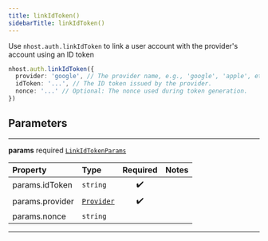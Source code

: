 ```yaml
---
title: linkIdToken()
sidebarTitle: linkIdToken()
---
```


Use `nhost.auth.linkIdToken` to link a user account with the provider's account using an ID token

```ts
nhost.auth.linkIdToken({
  provider: 'google', // The provider name, e.g., 'google', 'apple', etc.
  idToken: '...', // The ID token issued by the provider.
  nonce: '...' // Optional: The nonce used during token generation.
})
```

## Parameters

---

**<span className="parameter-name">params</span>** <span className="optional-status">required</span> [`LinkIdTokenParams`](/reference/deprecated/javascript/auth/types/link-id-token-params)

| Property                                                                                    | Type                                                        | Required | Notes |
| :------------------------------------------------------------------------------------------ | :---------------------------------------------------------- | :------: | :---- |
| <span className="parameter-name"><span className="light-grey">params.</span>idToken</span>  | <code>string</code>                                         |    ✔️    |       |
| <span className="parameter-name"><span className="light-grey">params.</span>provider</span> | [`Provider`](/reference/deprecated/javascript/auth/types/provider) |    ✔️    |       |
| <span className="parameter-name"><span className="light-grey">params.</span>nonce</span>    | <code>string</code>                                         |          |       |

---

